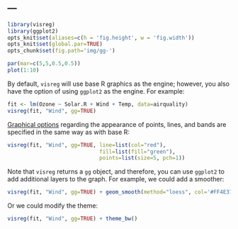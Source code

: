 ---
---

```r
library(visreg)
library(ggplot2)
opts_knit$set(aliases=c(h = 'fig.height', w = 'fig.width'))
opts_knit$set(global.par=TRUE)
opts_chunk$set(fig.path='img/gg-')
```
```r
par(mar=c(5,5,0.5,0.5))
plot(1:10)
```

By default, `visreg` will use base R graphics as the engine; however, you also have the option of using `ggplot2` as the engine.  For example:

```r
fit <- lm(Ozone ~ Solar.R + Wind + Temp, data=airquality)
visreg(fit, "Wind", gg=TRUE)
```

[Graphical options](options) regarding the appearance of points, lines, and bands are specified in the same way as with base R:

```r
visreg(fit, "Wind", gg=TRUE, line=list(col="red"),
                             fill=list(fill="green"),
                             points=list(size=5, pch=1))
```

Note that `visreg` returns a `gg` object, and therefore, you can use `ggplot2` to add additional layers to the graph.  For example, we could add a smoother:

```r
visreg(fit, "Wind", gg=TRUE) + geom_smooth(method="loess", col='#FF4E37', fill='#FF4E37')
```

Or we could modify the theme:

```r
visreg(fit, "Wind", gg=TRUE) + theme_bw()
```
